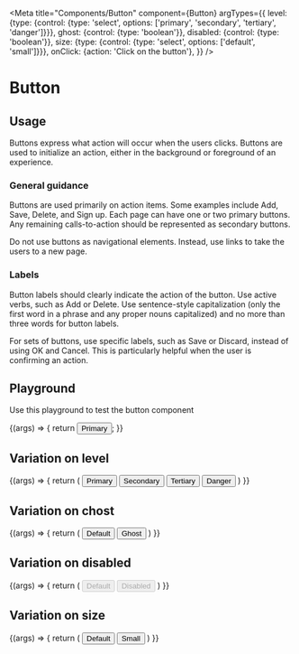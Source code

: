
<Meta
  title="Components/Button"
  component={Button}
  argTypes={{
    level: {type: {control: {type: 'select', options: ['primary', 'secondary', 'tertiary', 'danger']}}},
    ghost: {control: {type: 'boolean'}},
    disabled: {control: {type: 'boolean'}},
    size: {type: {control: {type: 'select', options: ['default', 'small']}}},
    onClick: {action: 'Click on the button'},
  }}
/>

# Button

## Usage

Buttons express what action will occur when the users clicks. Buttons are used to initialize an action, either in the background or foreground of an experience.

### General guidance

Buttons are used primarily on action items. Some examples include Add, Save, Delete, and Sign up. Each page can have one or two primary buttons. Any remaining calls-to-action should be represented as secondary buttons.

Do not use buttons as navigational elements. Instead, use links to take the users to a new page.

### Labels

Button labels should clearly indicate the action of the button. Use active verbs, such as Add or Delete. Use sentence-style capitalization (only the first word in a phrase and any proper nouns capitalized) and no more than three words for button labels.

For sets of buttons, use specific labels, such as Save or Discard, instead of using OK and Cancel. This is particularly helpful when the user is confirming an action.

## Playground

Use this playground to test the button component

<Canvas>
  <Story name="Standard">
    {(args) => {
        return <Button {...args}>Primary</Button>;
    }}
  </Story>
</Canvas>

<ArgsTable story="Standard" />

## Variation on level
<Canvas>
  <Story name="Level">
      {(args) => {
          return (
              <Container>
                  <Button {...args} level="primary">Primary</Button>
                  <Button {...args} level="secondary">Secondary</Button>
                  <Button {...args} level="tertiary">Tertiary</Button>
                  <Button {...args} level="danger">Danger</Button>
              </Container>
          )
      }}
  </Story>
</Canvas>

## Variation on chost
<Canvas>
  <Story name="Ghost">
      {(args) => {
          return (
              <Container>
                  <Button {...args} ghost={false}>Default</Button>
                  <Button {...args} ghost={true}>Ghost</Button>
              </Container>
          )
      }}
  </Story>
</Canvas>

## Variation on disabled
<Canvas>
  <Story name="Disabled">
      {(args) => {
          return (
              <Container>
                  <Button {...args} disabled={false}>Default</Button>
                  <Button {...args} disabled={true}>Disabled</Button>
              </Container>
          )
      }}
  </Story>
</Canvas>

## Variation on size
<Canvas>
  <Story name="Size">
      {(args) => {
          return (
              <Container>
                  <Button {...args} size="default">Default</Button>
                  <Button {...args} size="small">Small</Button>
              </Container>
          )
      }}
  </Story>
</Canvas>
